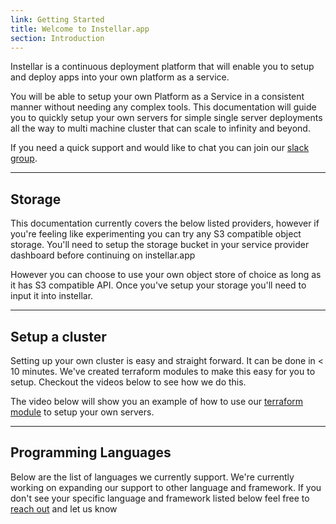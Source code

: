 ```yaml
---
link: Getting Started
title: Welcome to Instellar.app
section: Introduction
---
```


<span class="lead">
  Instellar is a continuous deployment platform that will enable you to setup and deploy apps into your own platform as a service.
</span>

<YouTube id="zn4LI_b9KuM" />

You will be able to setup your own Platform as a Service in a consistent manner without needing any complex tools. This documentation will guide you to quickly setup your own servers for simple single server deployments all the way to multi machine cluster that can scale to infinity and beyond.

If you need a quick support and would like to chat you can join our [slack group](https://join.slack.com/t/upmaru/shared_invite/zt-1qncc89xi-Cwz1KiMHd19yI4IZmLcsGA).

---

## Storage

This documentation currently covers the below listed providers, however if you're feeling like experimenting you can try any S3 compatible object storage. You'll need to setup the storage bucket in your service provider dashboard before continuing on instellar.app


<Storages />

However you can choose to use your own object store of choice as long as it has S3 compatible API. Once you've setup your storage you'll need to input it into instellar.

---

## Setup a cluster

Setting up your own cluster is easy and straight forward. It can be done in < 10 minutes. We've created terraform modules to make this easy for you to setup. Checkout the videos below to see how we do this.


The video below will show you an example of how to use our [terraform module](/docs/setup-a-cluster/terraform/) to setup your own servers.

---

## Programming Languages

Below are the list of languages we currently support. We're currently working on expanding our support to other language and framework. If you don't see your specific language and framework listed below feel free to [reach out](mailto:support@instellar.app) and let us know


<Languages />

